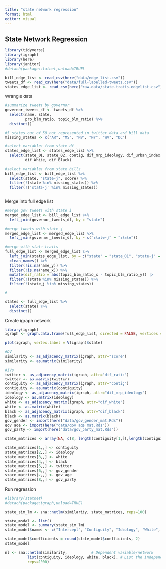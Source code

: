 ```yaml
---
title: "state network regression"
format: html
editor: visual
---
```


## State Network Regression

```r
library(tidyverse)
library(igraph)
library(here)
library(janitor)
#detach(package:statnet,unload=TRUE)

bill_edge_list <- read_csv(here("data/edge-list.csv"))
tweets_df <- read_csv(here("data/full-labelled-tweets.csv"))
states_edge_list <- read_csv(here("raw-data/state-traits-edgelist.csv"))
```

Wrangle data
```r
#summarize tweets by governor
governor_tweets_df <- tweets_df %>% 
  select(name, state, 
         pro_blm_ratio, topic_blm_ratio) %>% 
  distinct() 

#5 states out of 50 not represented in twitter data and bill data
missing_states <- c("AR", "MS", "NV", "NY", "WV", "DC")

#select variables from state df
states_edge_list <- states_edge_list %>% 
  select(state_01, state_02, contig, dif_mrp_ideology, dif_urban_index, 
         dif_White, dif_Black)

#select variables from state bills 
bill_edge_list <- bill_edge_list %>% 
  select(state, "state-j", score) %>% 
  filter(!(state %in% missing_states)) %>% 
  filter(!('state-j' %in% missing_states))
  
```

Merge into full edge list
```r
#merge gov tweets with state i 
merged_edge_list <- bill_edge_list %>% 
  left_join(governor_tweets_df, by = "state")

#merge tweets with state j
merged_edge_list <- merged_edge_list %>% 
  left_join(governor_tweets_df, by = c("state-j" = "state"))
  
#merge with state traits
full_edge_list <- merged_edge_list %>% 
  left_join(states_edge_list, by = c("state" = "state_01", "state-j" = "state_02")) %>% 
  clean_names() %>% 
  filter(!is.na(name_y)) %>% 
  filter(!is.na(name_x)) %>% 
  mutate(dif_ratio = abs(topic_blm_ratio_x - topic_blm_ratio_y)) |>
  filter(!(state %in% missing_states)) %>% 
  filter(!(state_j %in% missing_states))

#

states <- full_edge_list %>% 
  select(state) %>% 
  distinct() 

```

Create igraph network
```r
library(igraph)
igraph <- graph.data.frame(full_edge_list, directed = FALSE, vertices = states)

plot(igraph, vertex.label = V(igraph)$state)

#DV
similarity <- as_adjacency_matrix(igraph, attr="score")
similarity <- as.matrix(similarity)

#IVs
twitter <- as_adjacency_matrix(igraph, attr="dif_ratio")
twitter <- as.matrix(twitter)
contiguity <- as_adjacency_matrix(igraph, attr="contig")
contiguity <- as.matrix(contiguity)
ideology <- as_adjacency_matrix(igraph, attr="dif_mrp_ideology")
ideology <- as.matrix(ideology)
white <- as_adjacency_matrix(igraph, attr="dif_white")
white <- as.matrix(white)
black <- as_adjacency_matrix(igraph, attr="dif_black")
black <- as.matrix(black)
gov_gender <- import(here("data/gov_gender_mat.Rds"))
gov_age <- import(here("data/gov_age_mat.Rds"))
gov_party <- import(here("data/gov_party_mat.Rds"))

state_matrices <- array(NA, c(8, length(contiguity[1,]),length(contiguity[1,]))) 

state_matrices[1,,] <- contiguity
state_matrices[2,,] <- ideology
state_matrices[3,,] <- white
state_matrices[4,,] <- black
state_matrices[5,,] <- twitter
state_matrices[6,,] <- gov_gender
state_matrices[7,,] <- gov_age
state_matrices[8,,] <- gov_party
```

Run regression

```r
#library(statnet)
#detach(package:igraph,unload=TRUE)

state_sim_lm <- sna::netlm(similarity, state_matrices, reps=100)

state_model <- list()
state_model <- summary(state_sim_lm)
state_model$names <- c("Intercept", "Contiguity", "Ideology", "White", "Black", "Twitter", "Governor Gender", "Governor Age", "Governor Party")

state_model$coefficients = round(state_model$coefficients, 2)
state_model

nl <- sna::netlm(similarity,           # Dependent variable/network
          list(contiguity, ideology, white, black), # List the independent variables/networks
          reps=1000) 
```

